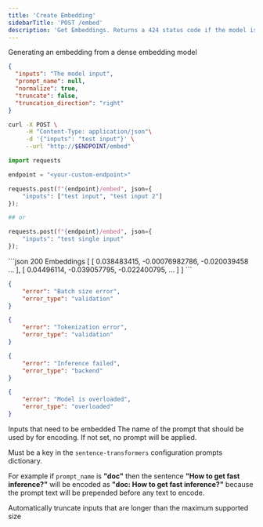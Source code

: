 ```yaml
---
title: 'Create Embedding'
sidebarTitle: 'POST /embed'
description: 'Get Embeddings. Returns a 424 status code if the model is not an embedding model'
---
```


Generating an embedding from a dense embedding model

<RequestExample>

```json RAW Json
{
  "inputs": "The model input",
  "prompt_name": null,
  "normalize": true,
  "truncate": false,
  "truncation_direction": "right"
}
```

```sh curl
curl -X POST \
     -H "Content-Type: application/json"\
     -d '{"inputs": "test input"}' \
     --url "http://$ENDPOINT/embed" 
```

```py python
import requests

endpoint = "<your-custom-endpoint>"

requests.post(f"{endpoint}/embed", json={
    "inputs": ["test input", "test input 2"]
});

## or 

requests.post(f"{endpoint}/embed", json={
    "inputs": "test single input"
});
```

</RequestExample>

<ResponseExample>
```json 200 Embeddings
[
  [
    0.038483415,
    -0.00076982786,
    -0.020039458
    ...
  ],
  [
    0.04496114,
    -0.039057795,
    -0.022400795,
    ...
  ]
]
```

```json 413
{
    "error": "Batch size error",
    "error_type": "validation"
}
```

```json 422
{
    "error": "Tokenization error",
    "error_type": "validation"
}
```

```json 424
{
    "error": "Inference failed",
    "error_type": "backend"
}
```

```json 429
{
    "error": "Model is overloaded",
    "error_type": "overloaded"
}
```
</ResponseExample>

<ParamField path="inputs" type="string | string[]" required>
  Inputs that need to be embedded
</ParamField>

<ParamField path="normalize" type="boolean" default="true">
</ParamField>

<ParamField path="prompt_name" type="string">
The name of the prompt that should be used by for encoding. If not set, no prompt will be applied.

Must be a key in the `sentence-transformers` configuration prompts dictionary.

For example if `prompt_name` is **"doc"** then the sentence **"How to get fast inference?"** will be encoded as **"doc: How to get fast inference?"** because the prompt text will be prepended before any text to encode.
</ParamField>

<ParamField path="truncate" type="boolean" default="false">
Automatically truncate inputs that are longer than the maximum supported size
</ParamField>

<ParamField path="truncate_direction" type='"right" | "left"' default="right">
</ParamField>
